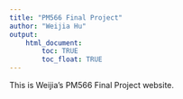 ```yaml
---
title: "PM566 Final Project"
author: "Weijia Hu"
output: 
    html_document:
        toc: TRUE
        toc_float: TRUE
---
```


This is Weijia's PM566 Final Project website.